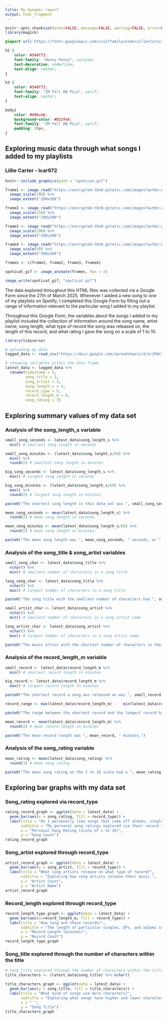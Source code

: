 ```yaml
---
title: My dynamic report
output: html_fragment
---
```


```r
knitr::opts_chunk$set(echo=FALSE, message=FALSE, warning=FALSE, error=FALSE)
library(magick)
```

```css
@import url('https://fonts.googleapis.com/css2?family=Cedarville+Cursive&family=Henny+Penny&family=IM+Fell+DW+Pica:ital@0;1&display=swap');

h2 {
    color: #540f73;
    font-family: "Henny Penny", cursive;
    text-decoration: underline;
    text-align: center;
}

h3 {
    color: #540f73;
    font-family: "IM Fell DW Pica", serif;
    text-align: center;
}

body{
    color: #d9bce6;
    background-color: #b53fe8;
    font-family: "IM Fell DW Pica", serif;
    padding: 20px;
}
```

## Exploring music data through what songs I added to my playlists
### Lillie Carter - lcar972

```r
knitr::include_graphics(path = "spoticat.gif")

frame1 <- image_read("https://encrypted-tbn0.gstatic.com/images?q=tbn:ANd9GcQyilbHnit0w6Eh1NxdeCGVOsPz1fJeTxK4eQ&s") %>%
  image_scale(200) %>%
  image_extent("200x200")

frame2 <- image_read("https://encrypted-tbn0.gstatic.com/images?q=tbn:ANd9GcQyilbHnit0w6Eh1NxdeCGVOsPz1fJeTxK4eQ&s") %>%
  image_scale(150) %>%
  image_extent("200x200")

frame3 <- image_read("https://encrypted-tbn0.gstatic.com/images?q=tbn:ANd9GcQyilbHnit0w6Eh1NxdeCGVOsPz1fJeTxK4eQ&s") %>%
  image_scale(100) %>%
  image_extent("200x200")

frame4 <- image_read("https://encrypted-tbn0.gstatic.com/images?q=tbn:ANd9GcQyilbHnit0w6Eh1NxdeCGVOsPz1fJeTxK4eQ&s") %>%
  image_scale(50) %>%
  image_extent("200x200")

frames <- c(frame1, frame2, frame3, frame4)

spoticat_gif <- image_animate(frames, fps = 2)

image_write(spoticat_gif, "spoticat.gif")
```

The data explored throughout this HTML files was collected via a Google Form since the 27th of March 2025. Whenever I added a new song to one of my playlists on Spotify, I completed this Google Form by filling out a range of information relevant to the particular song I added to my playlist.

Throughout this Google Form, the variables about the songs I added to my playlist included the collection of information around the song name, artist name, song length, what type of record the song was released on, the length of this record, and what rating I gave the song on a scale of 1 to 10.

```r
library(tidyverse)

# uploading my data
logged_data <- read_csv("https://docs.google.com/spreadsheets/d/e/2PACX-1vQXP1Dn2pM-XfvlS6wIeNOqV-i_GVJpjQ-4BU5dsuXGdy_WSDkDF57Pfa0NoHl9bdAL5G9fs8hhUxYm/pub?output=csv")

# renaming variables within the data frame
latest_data <- logged_data %>%
  rename(timestamp = 1,
         song_title = 2,
         song_artist = 3,
         song_length_s = 4,
         record_type = 5,
         record_length_m = 6,
         song_rating = 7)
```

## Exploring summary values of my data set

### Analysis of the song_length_s variable
```r
small_song_seconds <- latest_data$song_length_s %>%
  min() # smallest song length in seconds

small_song_minutes <- (latest_data$song_length_s/60) %>%
  min() %>%
  round(2) # smallest song length in minutes

big_song_seconds <- latest_data$song_length_s %>%
  max() # largest song length in seconds

big_song_minutes <- (latest_data$song_length_s/60) %>%
  max() %>%
  round(2) # largest song length in minutes

paste0("The shortest song length in this data set was ", small_song_seconds, " seconds, or ", small_song_minutes, " minutes. And the longest song length of this data set was ", big_song_seconds, " seconds, or ", big_song_minutes, " minutes.")

mean_song_seconds <- mean(latest_data$song_length_s) %>%
  round(2) # mean song length in seconds.

mean_song_minutes <- mean(latest_data$song_length_s/60) %>%
  round(2) # mean song length in minutes.

paste0("The mean song length was ", mean_song_seconds, " seconds, or ", mean_song_minutes, " minutes.")
```

### Analysis of the song_title & song_artist variables
```r
small_song_char <- latest_data$song_title %>% 
  nchar() %>% 
  min() # smallest number of characters in a song title

long_song_char <- latest_data$song_title %>% 
  nchar() %>% 
  max() # largest number of characters in a song title

paste0("The song title with the smallest number of characters had ", small_song_char, " characters, and the biggest number of characters in a song title was ", long_song_char, ".")

small_artist_char <- latest_data$song_artist %>% 
  nchar() %>% 
  min() # smallest number of characters in a song artist name

long_artist_char <- latest_data$song_artist %>% 
  nchar() %>% 
  max() # largest number of characters in a song artist name

paste0("The music artist with the shortest number of characters in their name had ", small_artist_char, " characters, and the biggest number of characters an artist had in their name was ", long_artist_char, ".")
```

### Analysis of the record_length_m variable
```r
small_record <- latest_data$record_length_m %>% 
  min() # smallest record length in minutes

big_record <- latest_data$record_length_m %>% 
  max() # largest record length in minutes

paste0("The shortest record a song was released on was ", small_record, " minutes, and the longest record a song was released on was ", big_record, ".")

record_range <- max(latest_data$record_length_m) -   min(latest_data$record_length_m) # range between smallest and largest record length in minutes

paste0("The range between the shortest record and the longest record has a difference of ", record_range, " minutes.")

mean_record <- mean(latest_data$record_length_m) %>% 
  round(2) # mean record length in minutes

paste0("The mean record length was ", mean_record, " minutes.")
```

### Analysis of the song_rating variable
```r
mean_rating <- mean(latest_data$song_rating) %>% 
  round(1) # mean song rating

paste0("The mean song rating on the 1 to 10 scale had a ", mean_rating, " mean rating.")
```

## Exploring bar graphs with my data set

### Song_rating explored via record_type
```r
rating_record_graph <- ggplot(data = latest_data) +
  geom_bar(aes(x = song_rating, fill = record_type)) +
  labs(title = "Do I personally like songs that come off albums, singles, or EPs?",
       subtitle = "My personal song ratings explored via their record type.",
       x = "Personal Song Rating (scale of 1 to 10)",
       y = "Song Count")
rating_record_graph
```

### Song_artist explored through record_type
```r
artist_record_graph <- ggplot(data = latest_data) +
  geom_bar(aes(y = song_artist, fill = record_type)) +
  labs(title = "What song artists release on what type of record?",
       subtitle = "Exploring how song artists release their music.",
       x = "Artist Count",
       y = "Artist Name")
artist_record_graph
```

### Record_length explored through record_type
```r
record_length_type_graph <- ggplot(data = latest_data) +
  geom_bar(aes(x=record_length_m, fill = record_type)) +
  labs(title = "How long are these records?",
       subtitle = "The length of particular singles, EPs, and albums in minutes.",
       x = "Record Length (minutes)",
       y = "Record Count")
record_length_type_graph
```

### Song_title explored through the number of characters within the title
```r
# song_title explored through the number of characters within the title
title_characters <- (latest_data$song_title) %>% nchar()

title_characters_graph <- ggplot(data = latest_data) +
  geom_bar(aes(y = song_title, fill = title_characters)) +
  labs(title = "What kind of songs use more characters?",
       subtitle = "Exploring what songs have higher and lower character lengths.",
       x = " ",
       y = "Song Title")
title_characters_graph
```
